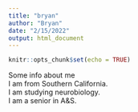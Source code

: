 ```yaml
---
title: "bryan"
author: "Bryan"
date: "2/15/2022"
output: html_document
---
```


```r
knitr::opts_chunk$set(echo = TRUE)
```

Some info about me
<br>
I am from Southern California.
<br>
I am studying neurobiology.
<br>
I am a senior in A&S.
